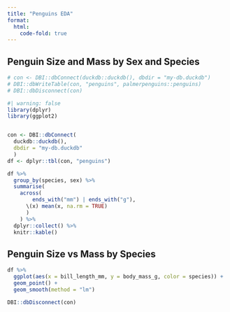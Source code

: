 ```yaml
---
title: "Penguins EDA"
format:
  html:
    code-fold: true
---
```


## Penguin Size and Mass by Sex and Species


```r
# con <- DBI::dbConnect(duckdb::duckdb(), dbdir = "my-db.duckdb")
# DBI::dbWriteTable(con, "penguins", palmerpenguins::penguins)
# DBI::dbDisconnect(con)
```


```r
#| warning: false
library(dplyr)
library(ggplot2)


con <- DBI::dbConnect(
  duckdb::duckdb(), 
  dbdir = "my-db.duckdb"
  )
df <- dplyr::tbl(con, "penguins")
```

```r
df %>%
  group_by(species, sex) %>%
  summarise(
    across(
        ends_with("mm") | ends_with("g"),
      \(x) mean(x, na.rm = TRUE)
      )
    ) %>%
  dplyr::collect() %>%
  knitr::kable()
```


## Penguin Size vs Mass by Species

```r
df %>%
  ggplot(aes(x = bill_length_mm, y = body_mass_g, color = species)) +
  geom_point() + 
  geom_smooth(method = "lm")
```

```r
DBI::dbDisconnect(con)
```

